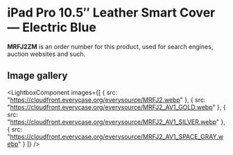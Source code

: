 
# iPad Pro 10.5″ Leather Smart Cover — Electric Blue

<Callout type='info' emoji='👉🏻'>**MRFJ2ZM** is an order number for this product, used for search engines, auction websites and such.</Callout>

## Image gallery

<LightboxComponent
    images={[
      {
        src: "https://cloudfront.everycase.org/everysource/MRFJ2.webp"
      },
      {
        src: "https://cloudfront.everycase.org/everysource/MRFJ2_AV1_GOLD.webp"
      },
      {
        src: "https://cloudfront.everycase.org/everysource/MRFJ2_AV1_SILVER.webp"
      },
      {
        src: "https://cloudfront.everycase.org/everysource/MRFJ2_AV1_SPACE_GRAY.webp"
      }
    ]}
  />
